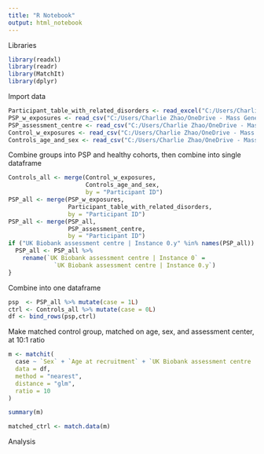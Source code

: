 ```yaml
---
title: "R Notebook"
output: html_notebook
---
```


Libraries
```r
library(readxl)
library(readr)
library(MatchIt)
library(dplyr)
```

Import data
```r
Participant_table_with_related_disorders <- read_excel("C:/Users/Charlie Zhao/OneDrive - Mass General Brigham/Research/UK Biobank/Data/Participant_table with related disorders.xlsx")
PSP_w_exposures <- read_csv("C:/Users/Charlie Zhao/OneDrive - Mass General Brigham/Research/UK Biobank/Data/PSP_w_exposures.csv")
PSP_assessment_centre <- read_csv("C:/Users/Charlie Zhao/OneDrive - Mass General Brigham/Research/UK Biobank/Data/PSP_assessment_centre.csv")
Control_w_exposures <- read_csv("C:/Users/Charlie Zhao/OneDrive - Mass General Brigham/Research/UK Biobank/Data/Control_w_exposures.csv")
Controls_age_and_sex <- read_csv("C:/Users/Charlie Zhao/OneDrive - Mass General Brigham/Research/UK Biobank/Data/Controls_age_and_sex.csv")

```

Combine groups into PSP and healthy cohorts, then combine into single dataframe

```r
Controls_all <- merge(Control_w_exposures,
                      Controls_age_and_sex,
                      by = "Participant ID")
PSP_all <- merge(PSP_w_exposures,
                 Participant_table_with_related_disorders,
                 by = "Participant ID")
PSP_all <- merge(PSP_all,
                 PSP_assessment_centre,
                 by = "Participant ID")
if ("UK Biobank assessment centre | Instance 0.y" %in% names(PSP_all)) { #Fix name discrepancy
  PSP_all <- PSP_all %>%
    rename(`UK Biobank assessment centre | Instance 0` =
             `UK Biobank assessment centre | Instance 0.y`)
}
```

Combine into one dataframe
```r
psp  <- PSP_all %>% mutate(case = 1L)
ctrl <- Controls_all %>% mutate(case = 0L)
df <- bind_rows(psp,ctrl)
```

Make matched control group, matched on age, sex, and assessment center, at 10:1 ratio
```r
m <- matchit(
  case ~ `Sex` + `Age at recruitment` + `UK Biobank assessment centre | Instance 0`,
  data = df,
  method = "nearest",
  distance = "glm",
  ratio = 10
)

summary(m)

matched_ctrl <- match.data(m)
```


Analysis
```r


```



